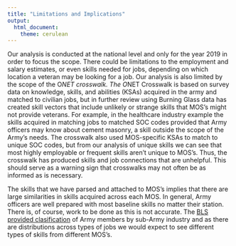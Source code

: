 ```yaml
---
title: "Limitations and Implications"
output: 
  html_document:
    theme: cerulean
---
```


Our analysis is conducted at the national level and only for the year 2019 in order to focus the scope. There could be limitations to the employment and salary estimates, or even skills needed for jobs, depending on which location a veteran may be looking for a job. Our analysis is also limited by the scope of the O*NET crosswalk. 
The O*NET Crosswalk is based on survey data on knowledge, skills, and abilities (KSAs) acquired in the army and matched to civilian jobs, but in further review using Burning Glass data has created skill vectors that include unlikely or strange skills that MOS's might not provide veterans. For example, in the healthcare industry example the skills acquired in matching jobs to matched SOC codes provided that Army officers may know about cement masonry, a skill outside the scope of the Army's needs. The crosswalk also used MOS-specific KSAs to match to unique SOC codes, but from our analysis of unique skills we can see that most highly employable or frequent skills aren't unique to MOS's. Thus, the crosswalk has produced skills and job connections that are unhelpful. This should serve as a warning sign that crosswalks may not often be as informed as is necessary.


The skills that we have parsed and attached to MOS's implies that there are large similarities in skills acquired across each MOS. In general, Army officers are well prepared with most baseline skills no matter their station. There is, of course, work to be done as this is not accurate. The [BLS provided clasification](https://www.bls.gov/ooh/military/military-careers.htm?view_full) of Army members by sub-Army industry and as there are distributions across types of jobs we would expect to see different types of skills from different MOS's.
